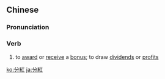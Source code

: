 {{also|分红}}
==Chinese==
{{zh-forms|s=分红}}

===Pronunciation===
{{zh-pron
|m=fēnhóng
|c=fan1 hung4
|h=pfs=pûn-fùng
|mn=pun-âng
|cat=v
}}

===Verb===
{{zh-verb}}

# to [[award]] or [[receive]] a [[bonus]]; to draw [[dividend]]s or [[profit]]s

{{zh-cat|Advanced}}

[[ko:分紅]]
[[ja:分紅]]